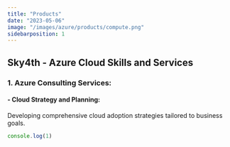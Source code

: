 ```yaml
---
title: "Products"
date: "2023-05-06"
image: "/images/azure/products/compute.png"
sidebarposition: 1
---
```


## Sky4th - Azure Cloud Skills and Services
### 1. Azure Consulting Services:
#### - Cloud Strategy and Planning:
Developing comprehensive cloud adoption strategies tailored to business goals.

```js filename="index.js"
console.log(1)
```
